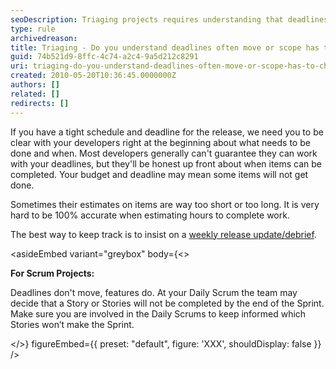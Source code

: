 ```yaml
---
seoDescription: Triaging projects requires understanding that deadlines can shift and scope may need to adapt, ensuring clear communication with developers from the start.
type: rule
archivedreason:
title: Triaging - Do you understand deadlines often move or scope has to change?
guid: 74b521d9-8ffc-4c74-a2c4-9a5d212c8291
uri: triaging-do-you-understand-deadlines-often-move-or-scope-has-to-change
created: 2010-05-20T10:36:45.0000000Z
authors: []
related: []
redirects: []
---
```


If you have a tight schedule and deadline for the release, we need you to be clear with your developers right at the beginning about what needs to be done and when. Most developers generally can't guarantee they can work with your deadlines, but they'll be honest up front about when items can be completed.
Your budget and deadline may mean some items will not get done.

Sometimes their estimates on items are way too short or too long. It is very hard to be 100% accurate when estimating hours to complete work.

The best way to keep track is to insist on a [weekly release update/debrief](/management-do-you-have-a-＂release-update-debrief-meeting＂-on-a-weekly-basis).

<asideEmbed
  variant="greybox"
  body={<>
    
**For Scrum Projects:**

Deadlines don't move, features do. At your Daily Scrum the team may decide that a Story or Stories will not be completed by the end of the Sprint. Make sure you are involved in the Daily Scrums to keep informed which Stories won’t make the Sprint.

  </>}
  figureEmbed={{
    preset: "default",
    figure: 'XXX',
    shouldDisplay: false
  }}
/>